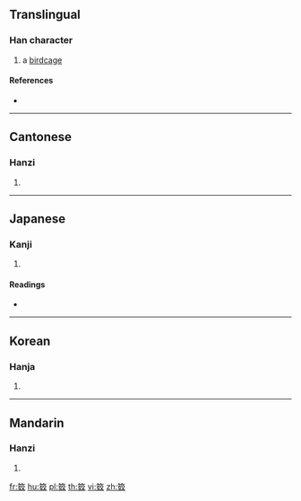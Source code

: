 {{character info/new}}
==Translingual==

===Han character===
{{Han char|rn=118|rad=竹|as=05|sn=11|four=88447|canj=HVE|ids=⿱⺮奴}}

# a [[birdcage]]

====References====
* {{Han ref|kx=0881.070|dkj=25946|dj=1309.030|hdz=52960.030|uh=7B2F|ud=31535|bh=D6D9|bd=55001}}

----

==Cantonese==

===Hanzi===
{{yue-hanzi|jyut=[[nou4]]|y=nou4}}

# {{defn|lang=yue|sort=竹05}}

----

==Japanese==

===Kanji===
{{ja-kanji|grade=|rs=竹05}}

# {{defn|lang=ja|sort=竹05}}

====Readings====
* {{ja-readings|on=[[ど]] (do), [[ぬ]] (nu), [[だ]] (da), [[な]] (na)|kun=[[とりかご]] (torikago)}}

----

==Korean==

===Hanja===
{{ko-hanja|hangeul=[[노]]|eumhun=|rv=no|mr=no|y=no}}

# {{defn|lang=ko|sort=竹05}}

----

==Mandarin==

===Hanzi===
{{cmn-hanzi|pin=[[fán]] ([[fan2]]), [[nú]] ([[nu2]])|wg=fan<sup>2</sup>, nu<sup>2</sup>}}

# {{defn|lang=cmn|sort=竹05}}

[[fr:笯]]
[[hu:笯]]
[[pl:笯]]
[[th:笯]]
[[vi:笯]]
[[zh:笯]]